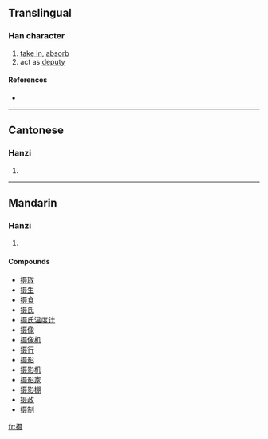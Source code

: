 {{also|攝}}
==Translingual==

===Han character===
{{Han char|rn=64|rad=手|as=10|sn=13|four=|canj=手尸十水 (QSJE), X手尸十水 (XQSJE)}}

# [[take in]], [[absorb]]
# act as [[deputy]]

====References====
* {{Han ref|kx=0449.081|hdz=31929.010|uh=6444|ud=25668}}

----

==Cantonese==

===Hanzi===
{{yue-hanzi|jyut=|y=sip3}}

# {{defn|Cantonese}}

----

==Mandarin==

===Hanzi===
{{cmn-hanzi|tra=攝|pin=[[niè]] ([[nie4]]), [[shè]] ([[she4]])|wg=nieh<sup>4</sup>, she<sup>4</sup>}}

# {{defn|Mandarin}}

====Compounds====
* [[摄取]]
* [[摄生]]
* [[摄食]]
* [[摄氏]]
* [[摄氏温度计]]
* [[摄像]]
* [[摄像机]]
* [[摄行]]
* [[摄影]]
* [[摄影机]]
* [[摄影家]]
* [[摄影棚]]
* [[摄政]]
* [[摄制]]

[[fr:摄]]
